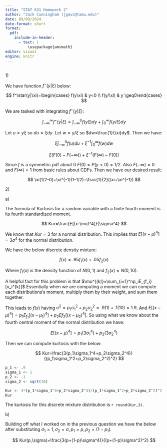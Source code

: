 ```yaml
---
title: "STAT 631 Homework 2"
author: "Jack Cunningham (jgavc@tamu.edu)"
date: 09/09/2024
date-format: short
format:
  pdf:
    include-in-header:
      - text: |
          \usepackage{amsmath}
editor: visual
engine: knitr
---
```


## 

1\)

We have function $f^\star(y|\xi)$ below:

$$
f^\star(y|\xi)=\begin{cases} f(y\xi) & y<0 \\ f(y/\xi) & y \geq0\end{cases}
$$

We are tasked with integrating $f^{\star}(y|\xi)$:

$$
\int_{-\infty}^{\infty}f^\star(y|\xi)=\int_{-\infty}^0f(y\xi)dy+\int_0^\infty f(y/\xi)dy
$$

Let $u=y\xi$ so $du=\xi dy$. Let $w=y/\xi$ so $dw=\frac{1}{\xi}dy$. Then we have:

$$
\xi\int_{-\infty}^0f(u)du+\xi^{-1}\int_{0}^{\infty}f(w)dw
$$

$$
\xi(F(0)-F(-\infty))+\xi^{-1}(F(\infty)-F(0))
$$

Since $f$ is a symmetric pdf about 0 $F(0)=P(y<0)=1/2$. Also $F(-\infty)=0$ and $F(\infty)=1$ from basic rules about CDFs. Then we have our desired result:

$$
\xi(1/2-0)+\xi^{-1}(1-1/2)=\frac{1}{2}(\xi+\xi^{-1})
$$

2\)

a\)

The formula of Kurtosis for a random variable with a finite fourth moment is its fourth standardized moment.

$$
Kur=\frac{E[(x-\mu)^4]}{\sigma^4}
$$

We know that $Kur=3$ for a normal distribution. This implies that $E[(x-\mu)^4]=3\sigma^4$ for the normal distribution.

We have the below discrete density mixture:

$$
f(x)=.95f_1(x)+.05f_2(x)
$$

Where $f_1(x)$ is the density function of $N(0,1)$ and $f_2(x)=N(0,10)$.

A helpful fact for this problem is that $\mu^{(k)}=\sum_{i=1}^np_iE_{f_i}[x_i^{k}]$.Essentially when we are computing a moment we can compute each distributions's moment, multiply them by their weight, and sum them together.

This leads to $f(x)$ having $\sigma^2=p_1\sigma_1^2+p_2\sigma_2^2=.9(1)+.1(10)=1.9$. And $E[(x-\mu)^4]=p_1E_{f_1}[(x-\mu_1)^4]+p_2Ef_2[(x-\mu_2)^4]$. So using what we know about the fourth central moment of the normal distribution we have:

$$
E[(x-\mu)^4]=p_1(3\sigma_1^4)+p_2(3\sigma_2^4)
$$

Then we can compute kurtosis with the below:

$$
Kur=\frac{3(p_1\sigma_1^4+p_2\sigma_2^4)}{(p_1\sigma_1^2+p_2\sigma_2^2)^2}
$$

```r
p_1 <- .9
sigma_1 <- 1
p_2 <- .1
sigma_2 <- sqrt(10)

Kur <- 3*(p_1*sigma_1^4+p_2*sigma_2^4)/(p_1*sigma_1^2+p_2*sigma_2^2)^2
Kur
```

The kurtosis for this discrete mixture distribution is `r round(Kur,3)`.

b\)

Building off what I worked on in the previous question we have the below after substituting $\sigma_1=1,\sigma_2=\sigma,p_1=p,p_2=(1-p_1)$.

$$
Kur(p,\sigma)=\frac{3(p+(1-p)\sigma^4)}{(p+(1-p)\sigma^2)^2}
$$
